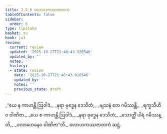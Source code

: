 ```yaml
---
title: 2.5.6 ဝလာဟကဿဇာတက
tableOfContents: false
sidebar:
  order: 6
type: tipitaka
basket: su
book: ja1
review:
  current: review
  updated: '2025-10-27T21:48:43.926546'
  updated_by: ''
  notes: ''
  history:
  - state: review
    date: '2025-10-27T21:48:43.926546'
    updated_by: ''
    notes: ''
    previous_state: draft
---
```



<ReviewStatus review={frontmatter.review} showDetails={true} />

<HypothesisAnnotation frontmatter={frontmatter} />

<DynamicBreadcrumb />

<Division number="91" book="ja1" e="ch" v="22" p="51">

<Paragraph number="485" type="verses" book="ja1">
_“ယေ န ကာဟန္တိ ဩဝါဒံ,_  
_နရာ ဗုဒ္ဓေန ဒေသိတံ;_  
_ဗျသနံ တေ ဂမိဿန္တိ,_  
_ရက္ခသီဟိဝ ဝါဏိဇာ._  

</Paragraph>

</Division>
<Division number="92" book="ja1" e="ch" v="22" p="51">

<Paragraph number="486" type="verses" book="ja1">
_ယေ စ ကာဟန္တိ ဩဝါဒံ,_  
_နရာ ဗုဒ္ဓေန ဒေသိတံ;_  
_သောတ္ထိံ ပါရံ ဂမိဿန္တိ,_  
_ဝလာဟေနေဝ ဝါဏိဇာ”တိ._  


</Paragraph>
</Division>

<Paragraph number="487" type="center" book="ja1">
ဝလာဟကဿဇာတကံ ဆဋ္ဌံ.
</Paragraph>